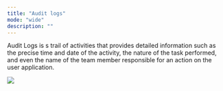 ```yaml
---
title: "Audit logs"
mode: "wide"
description: ""
---
```




Audit Logs is s trail of activities that provides detailed information such as the precise time and date of the activity, the nature of the task performed, and even the name of the team member responsible for an action on the user application.


![](/images/auditlog1.png)

